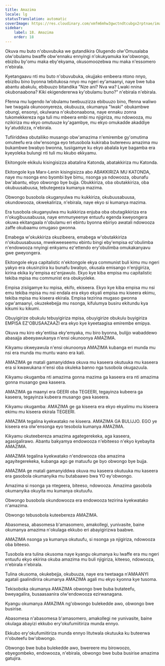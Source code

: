 ```yaml
---
title: Amazima
locale: lg
statusTranslation: automatic
coverImage: https://res.cloudinary.com/xmfm6mhw3gwctndtcubgx2rptnae/image/upload/v1740337243/small_cover_educacion_fundamental_a051170f1c.webp
sidebar:
    label: 18. Amazima
    order: 18
---
```

Okuva mu buto n'obuvubuka we gutandikira Olugendo olw'Omusalaba olw'obulamu bwaffe obw'ennaku ennyingi n'okukyamuka kw'obwongo, ebizibu by'omu maka eby'ekyama, okusomoozebwa mu maka n'essomero n'ebirala.

Kyetangaavu nti mu buto n'obuvubuka, okujjako embeera ntono nnyo, ebizibu bino byonna tebitukosa nnyo mu ngeri ey'amaanyi, naye bwe tuba abantu abakulu, ebibuuzo bitandika "Nze ani? Nva wa? Lwaki nnina okubonaabona? Kiki ekigendererwa ky'obulamu buno?" n'ebirala n'ebirala.

Ffenna mu lugendo lw'obulamu twebuuzizza ebibuuzo bino, ffenna waliwo lwe twagala okunoonyereza, okubuuza, okumanya "lwaki" obukambwe obungi, ensonyi, okulwana n'okubonaabona, naye ennaku zonna tukomekkereza nga tuli mu mbeera embi mu njigiriza, mu ndowooza, mu nzikiriza mu ekyo omutuuze ky'agambye, mu ekyo omukadde akaddiye ky'atuddizza, n'ebirala.

Tufiiriddwa obutaliiko musango obw'amazima n'emirembe gy'omutima omuteefu era olw'ensonga eyo tetusobola kukiraba butereevu amazima mu bukambwe bwabyo bwonna, tusiigamye ku ekyo abalala kye bagamba era kyeyoleka bulungi nti tuli mu kkubo ekkyamu.

Ekitongole ekikulu kisingisizza abatalina Katonda, abatakkiriza mu Katonda.

Ekitongole kya Marx-Lenin kisingisizza abo ABAKKIRIZA MU KATONDA, naye mu nsonga eno byombi bye bimu, nsonga ya ndowooza, obunafu bw'abantu, ebyo obwongo bye bujja. Obukkiriza, oba obutakkiriza, oba okubuusabuusa, tebutegeeza kumanya mazima.

Obwongo busobola okuganyulwa mu kukkiriza, okubuusabuusa, okundowooza, okwekaliriza, n'ebirala, naye ekyo si kumanya mazima.

Era tusobola okuganyulwa mu kukkiriza enjuba oba obutagikkiriza era n'okugibuusabuusa, naye emmunyeenye entuufu egenda kweyongera okuwa ekitangaala n'obulamu eri ebintu byonna ebiriyo awatali ndowooza zaffe okubaamu omugaso gwonna.

Emabega w'okukkiriza okuzibeera, emabega w'obutakkiriza n'okubuusabuusa, mwekweeseemu ebintu bingi eby'empisa ez'obulimba n'endowooza nnyingi enkyamu ez'ettendo ery'obulimba omukakanyavu gwe gweyongera.

Ekitongole ekya capitalistic n'ekitongole ekya communist buli kimu mu ngeri yakyo era okusinziira ku bunafu bwabyo, okusala emisango n'enjigiriza, kirina ekika ky'empisa ez'enjawulo. Ekyo kye kiba empisa mu capitalistic tekiba mpisa mu communist era obukyoleke.

Empisa zisiigamye ku mpisa, ekifo, ekiseera. Ekyo kye kiba empisa mu nsi emu tekiba mpisa mu nsi endala era ekyo ekyali empisa mu kiseera ekimu, tekiba mpisa mu kiseera ekirala. Empisa tezirina mugaso gwonna ogw'amaanyi, okuzekebejja mu nsonga, kifulumya busiru ekitundu kya kikumi ku kikumi.

Obuyigirize obukulu tebuyigiriza mpisa, obuyigirize obukulu buyigiriza EMPISA EZ'OBUSAAZAAZI era ekyo kye kyeetaagisa emirembe emipya.

Okuva mu kiro eky'entiisa eky'emyaka, mu biro byonna, bulijjo wabaddewo abasajja abeeyawukanya n'ensi okunoonya AMAZIMA.

Kikyamu okweyawula n'ensi okunoonya AMAZIMA kubanga eri munda mu nsi era munda mu muntu wano era kati.

AMAZIMA ge matali gamanyiddwa okuva mu kaseera okutuuka mu kaseera era si kwawukana n'ensi oba okuleka banno nga tusobola okugazuula.

Kikyamu okugamba nti amazima gonna mazima ga kaseera era nti amazima gonna musango gwa kaseera.

AMAZIMA ga maanyi era GEERI oba TEGEERI, tegayinza kubeera ga kaseera, tegayinza kubeera musango gwa kaseera.

Kikyamu okugamba: AMAZIMA ge ga kiseera era ekyo ekyalimu mu kiseera ekimu mu kiseera ekirala TEGEERI.

AMAZIMA tegalina kyekwatako ne kiseera. AMAZIMA GA BULIJJO. EGO ye kiseera era olw'ensonga eyo tesobola kumanya AMAZIMA.

Kikyamu okuteebereza amazima agategerekeka, aga kaseera, agasigalirawo. Abantu bakyamya endowooza n'ebiteeso n'ekyo kyebayita AMAZIMA.

AMAZIMA tegalina kyekwatako n'endowooza oba amazima agayitegerekeka, kubanga ago ge matuufu ge byo obwongo bye bujja.

AMAZIMA ge matali gamanyiddwa okuva mu kaseera okutuuka mu kaseera era gasobola okumanyika mu butabaawo bwa YO ey'obwongo.

Amazima si nsonga ya ntegeera, biteeso, ndowooza. Amazima gasobola okumanyika okuyita mu kumanya okutuufu.

Obwongo busobola okundowooza era endowooza tezirina kyekwatako n'amazima.

Obwongo tebusobola kuteebereza AMAZIMA.

Abasomesa, abasomesa b'amasomero, amakollegi, yunivasite, baine okumanya amazima n'okulaga ekkubo eri abayigirizwa baabwe.

AMAZIMA nsonga ya kumanya okutuufu, si nsonga ya njigiriza, ndowooza oba biteeso.

Tusobola era tulina okusoma naye kyangu okumanya ku lwaffe era mu ngeri entuufu ekyo ekirina okuba amazima mu buli njigiriza, kiteeso, ndowooza, n'ebirala n'ebirala.

Tulina okusoma, okukebejja, okubuuza, naye era twetaaga n'AMAANYI agatali gaalindirira okumanya AMAZIMA agali mu ekyo kyonna kye tusoma.

Tekisoboka okumanya AMAZIMA obwongo bwe buba butateefu, bweyagalira, busaasaanira olw'endowooza ezirwanagana.

Kyangu okumanya AMAZIMA ng'obwongo bulekedde awo, obwongo bwe busirise.

Abasomesa n'abasomesa b'amasomero, amakollegi ne yunivasite, baine okulaga abayizi ekkubo ery'okufumiitiriza munda ennyo.

Ekkubo ery'okufumiitiriza munda ennyo litutwala okutuuka ku buteerwa n'obuteefu bw'obwongo.

Obwongo bwe buba bulekedde awo, bwereere mu birowoozo, ebyegombeko, endowooza, n'ebirala, obwongo bwe buba busirise amazima gatujira.

